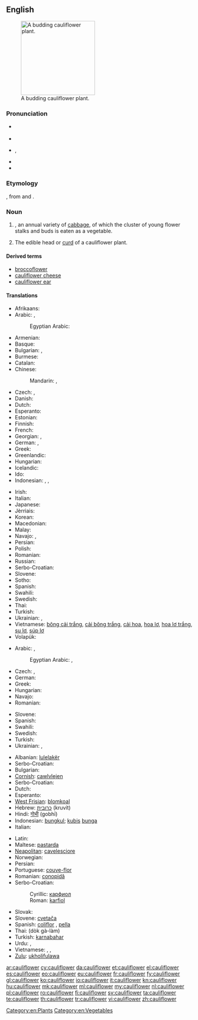==English==

[[Image:Cauliflower.jpg|thumb|right|200px|A budding cauliflower plant.]]

===Pronunciation===
* {{a|UK}} {{IPA|/ˈkɒl.i.flaʊ.ə/|/ˈkɒl.ɪ.flaʊ.ə/|lang=en}}
* {{audio|En-au-cauliflower.ogg|Audio (Australia)}}
* {{a|US}} {{IPA|/ˈkɔl.ɪˌflaʊ.ɚ/|lang=en}}, {{IPA|/ˈkɑl.əˌflaʊ.ɚ/|lang=en}}
* {{audio|En-us-ne-cauliflower.ogg|Audio (US)}}
* {{audio|En-us-cauliflower.ogg|Audio (US cot-caught merged)}}

===Etymology===
{{etyl|pro|en}} {{term|caulet-flòri||cauliflower|lang=pro}}, from {{term|caulet||cabbage|lang=pro}} and {{term|flòri||flowered|lang=pro}}.

===Noun===
{{en-noun}}

# {{taxlink|Brassica oleracea var. botrytis|variety}}, an annual variety of [[cabbage]], of which the cluster of young flower stalks and buds is eaten as a vegetable.
# The edible head or [[curd]] of a cauliflower plant.

====Derived terms====
* [[broccoflower]]
* [[cauliflower cheese]]
* [[cauliflower ear]]

====Translations====
{{trans-top|Vegetable}}
* Afrikaans: {{t-|af|blomkool}}
* Arabic: {{t-|ar|قرنبيط|m|tr=qarnabiiT}},  {{t-|ar|قنبيط|m|tr=qunnabiiT}}
*: Egyptian Arabic: {{tø|arz|قرنبيط|m-p|tr=ʔarnabiiṭ}}
* Armenian: {{t-|hy|ծաղկակաղամբ|tr=çaġkakaġamb}}
* Basque: {{t-|eu|azalore}}
* Bulgarian: {{t+|bg|карнабит|m}},  {{t-|bg|карфиол|m}}
* Burmese: {{t+|my|ဂေါ်ဖီပန်း|tr=gàw-bì-pán|sc=Mymr}}
* Catalan: {{t-|ca|coliflor|f}}
* Chinese:
*: Mandarin: {{t|cmn|花椰菜|tr=huāyēcài|sc=Hani}},  {{t|cmn|菜花|tr=càihuā|sc=Hani}}
* Czech: {{t+|cs|květák|m}}, {{t-|cs|karfiól|m}}
* Danish: {{t+|da|blomkål}}
* Dutch: {{t+|nl|bloemkool}}
* Esperanto: {{t+|eo|florbrasiko}}
* Estonian: {{t-|et|lillkapsas}}
* Finnish: {{t+|fi|kukkakaali}}
* French: {{t+|fr|chou-fleur|m}}
* Georgian: {{t-|ka|კალბანი|tr=kalbani|sc=Geor}},  {{t-|ka|ყვავილოვანი კომბოსტო|tr=qvavilovani kombosto|sc=Geor}}
* German: {{t+|de|Blumenkohl|m}},  {{qualifier|Austria}} {{t+|de|Karfiol|m}}
* Greek: {{t+|el|κουνουπίδι|n|tr=kunupídi}}
* Greenlandic: {{t-|kl|blomkåli}}
* Hungarian: {{t+|hu|karfiol}}
* Icelandic: {{t+|is|blómkál|n}}
* Ido: {{t+|io|florkaulo}}
* Indonesian: {{t-|id|blumkol}}, {{t+|id|kubis bunga}}, {{t+|id|kembang kol}}
{{trans-mid}}
* Irish: {{t-|ga|cóilis|f}}
* Italian: {{t+|it|cavolfiore|m}}
* Japanese: {{t-|ja|カリフラワー|tr=karifurawā}}
* Jèrriais: {{tø|roa-jer|chou-flieur|m}}
* Korean: {{t-|ko|꽃양배추|tr=kkotyangbaechu|sc=Hang}}
* Macedonian: {{t-|mk|карфиол|m|tr=karfiól}}
* Malay: {{t-|ms|kubis bunga}}
* Navajo: {{tø|nv|chʼil łigaii}}, {{tø|nv|sęęschʼil}}
* Persian: {{t-|fa|کلم گل|sc=fa-Arab}}
* Polish: {{t+|pl|kalafior|m}}
* Romanian: {{t+|ro|conopidă|f}}
* Russian: {{t+|ru|цветная капуста|f|tr=cvetnája kapústa}}
* Serbo-Croatian: {{t-|sh|karfiol|m}}
* Slovene: {{t+|sl|cvetača|f}}
* Sotho: {{t-|st|kholifolawa}}
* Spanish: {{t+|es|coliflor|f}}
* Swahili: {{t-|sw|koliflawa}}
* Swedish: {{t+|sv|blomkål|c}}
* Thai: {{t+|th|กะหล่ำ|tr=gàlàm}}
* Turkish: {{t+|tr|karnabahar}}
* Ukrainian: {{t-|uk|кучерява капуста|f|tr=kučer'áva kapústa|sc=Cyrl}}, {{t-|uk|цвітна капуста|f|tr=tsvitná kapústa|sc=Cyrl}}
* Vietnamese: [[bông cải trắng]], [[cải bông trắng]], [[cải hoa]], [[hoa lơ]], [[hoa lơ trắng]], [[su lơ]], [[súp lơ]]
* Volapük: {{t+|vo|florabrasid}}
{{trans-bottom}}

{{trans-top|Edible head of a cauliflower plant}}
* Arabic: {{t-|ar|قرنبيط|m|tr=qarnabiiT}},  {{t-|ar|قنبيط|m|tr=qunnabiiT}}
*: Egyptian Arabic: {{tø|arz|قرنبيطة|f|tr=ʔarnabiṭa|sc=Arab}}, {{tø|arz|قرنبيط|m-p|tr=ʔarnabiiṭ}}
* Czech: {{t+|cs|květák|m}}, {{t-|cs|karfiól|m}}
* German: {{t+|de|Blumenkohl|m}}
* Greek: {{t+|el|κουνουπίδι|n|tr=kunupídi}}
* Hungarian: {{t+|hu|karfiol}}
* Navajo: {{tø|nv|chʼil łigaii}}
* Romanian: {{t+|ro|conopidă|f}}
{{trans-mid}}
* Slovene: {{t+|sl|cvetača|f}}
* Spanish: {{t+|es|coliflor|f}}
* Swahili: {{t-|sw|mkoliflawa}}
* Swedish: {{t+|sv|blomkål|c}}
* Turkish: {{t+|tr|karnabahar}}
* Ukrainian: {{t-|uk|кучерява капуста|f|tr=kučer'áva kapústa|sc=Cyrl}}, {{t-|uk|цвітна капуста|f|tr=tsvitná kapústa|sc=Cyrl}}
{{trans-bottom}}

{{checktrans-top}}
* Albanian: [[lulelakër]]
* Serbo-Croatian: {{t-|sh|karfiol|m}}
* Bulgarian: {{t-|bg|карфиол|m|tr=karfiol}}
* [[Cornish]]: [[cawlvlejen]]
* Serbo-Croatian: {{t-|sh|karfiol|m}}
* Dutch: {{t+|nl|bloemkool|f}}
* Esperanto: {{t+|eo|florbrasiko}}
* [[West Frisian]]: [[blomkoal]]
* Hebrew: [[כרובית]] (kruvít) {{g|f}}
* Hindi: [[गोभी]] (gobhī)
* Indonesian: [[bungkul]]; [[kubis]] [[bunga]]
* Italian: {{t+|it|cavolfiore|m}}
{{trans-mid}}
* Latin: {{t+|la|brassica|f}}
* Maltese: [[pastarda]] {{g|f}}
* [[Neapolitan]]: [[cavelesciore]]
* Norwegian: {{t-|no|blomkål}}
* Persian: {{t-|fa|گل کلم|tr=gol-e kalam}}
* Portuguese: [[couve-flor]] {{g|f}}
* Romanian: [[conopidă]] {{g|f}}
* Serbo-Croatian:
*: Cyrillic: [[карфиол]] {{g|m}}
*: Roman: [[karfiol]] {{g|m}}
* Slovak: {{t-|sk|karfiol|m}}
* Slovene: [[cvetača]] {{g|f}}
* Spanish: [[coliflor]] {{g|f}}, [[pella]] {{g|f}} {{qualifier|Northern Spain|specifically Navarra|Spanish Basque Country|Aragon|and La Rioja}}
* Thai: {{Thai|[[ดอกกะหล่ำ]]}} (dòk gà-làm)
* Turkish: [[karnabahar]]
* Urdu: {{t-|ur|گوبی|tr=gobī}}, {{t-|ur|گوبھی|tr=gobhī}}
* Vietnamese: {{t-|vi|hoa lơ}}, {{t-|vi|hoa lơ trắng}}, {{t-|vi|bông cải trắng}}
* [[Zulu]]: [[ukholifulawa]]
{{trans-bottom}}

[[Category:en:Plants]]
[[Category:en:Vegetables]]

[[ar:cauliflower]]
[[cy:cauliflower]]
[[da:cauliflower]]
[[et:cauliflower]]
[[el:cauliflower]]
[[es:cauliflower]]
[[eo:cauliflower]]
[[eu:cauliflower]]
[[fr:cauliflower]]
[[fy:cauliflower]]
[[gl:cauliflower]]
[[ko:cauliflower]]
[[io:cauliflower]]
[[it:cauliflower]]
[[kn:cauliflower]]
[[hu:cauliflower]]
[[mk:cauliflower]]
[[ml:cauliflower]]
[[my:cauliflower]]
[[nl:cauliflower]]
[[pl:cauliflower]]
[[ro:cauliflower]]
[[fi:cauliflower]]
[[sv:cauliflower]]
[[ta:cauliflower]]
[[te:cauliflower]]
[[th:cauliflower]]
[[tr:cauliflower]]
[[vi:cauliflower]]
[[zh:cauliflower]]